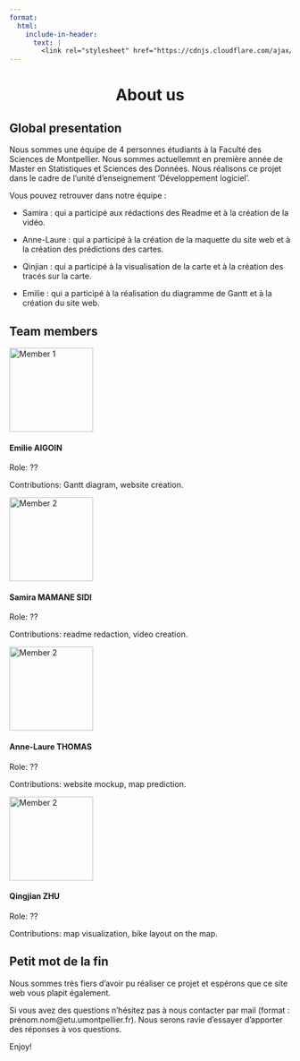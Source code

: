 ```yaml
---
format:
  html:
    include-in-header:
      text: |
        <link rel="stylesheet" href="https://cdnjs.cloudflare.com/ajax/libs/font-awesome/6.5.1/css/all.min.css">
---
```


<div style="text-align: center;">
<h1>About us <i class="fas fa-eye"></i></h1>
</div>

## Global presentation

<p class = "text"> Nous sommes une équipe de 4 personnes étudiants à la Faculté des Sciences de Montpellier. Nous sommes actuellemnt en première année de Master en Statistiques et Sciences des Données. Nous réalisons ce projet dans le cadre de l'unité d'enseignement 'Développement logiciel'. </p>

<p class = "text"> Vous pouvez retrouver dans notre équipe :

- Samira : qui a participé aux rédactions des Readme et à la création de la vidéo.

- Anne-Laure : qui a participé à la création de la maquette du site web et à la création des prédictions des cartes.

- Qinjian : qui a participé à la visualisation de la carte et à la création des tracés sur la carte.

- Emilie : qui a participé à la réalisation du diagramme de Gantt et à la création du site web. </p>

## Team members

<div class="trombinoscope">

<div class="member">
   <img src="/images/member1.jpeg" alt="Member 1" width="150px">
   <h4>Emilie AIGOIN</h4>
   <p>Role: ??</p>
   <p>Contributions: Gantt diagram, website creation.</p>
</div>

<div class="member">
   <img src="images/member2.jpg" alt="Member 2" width="150px">
   <h4>Samira MAMANE SIDI</h4>
   <p>Role: ??</p>
   <p>Contributions: readme redaction, video creation.</p>
</div>

<div class="member">
   <img src="images/member2.jpg" alt="Member 2" width="150px">
   <h4>Anne-Laure THOMAS</h4>
   <p>Role: ??</p>
   <p>Contributions: website mockup, map prediction.</p>
</div>

<div class="member">
   <img src="images/member2.jpg" alt="Member 2" width="150px">
   <h4>Qingjian ZHU</h4>
   <p>Role: ??</p>
   <p>Contributions: map visualization, bike layout on the map.</p>
</div>

</div>

## Petit mot de la fin

<p class = "text"> Nous sommes très fiers d'avoir pu réaliser ce projet et espérons que ce site web vous plapit également. </p>

<p class = "text"> Si vous avez des questions n'hésitez pas à nous contacter par mail (format : prénom.nom@etu.umontpellier.fr). Nous serons ravie d'essayer d'apporter des réponses à vos questions. </p>

<p class = "text"> Enjoy! </p>